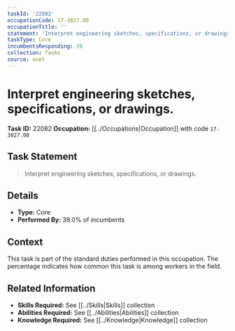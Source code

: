 ```yaml
---
taskId: '22082'
occupationCode: 17-3027.00
occupationTitle: ''
statement: 'Interpret engineering sketches, specifications, or drawings.'
taskType: Core
incumbentsResponding: 39
collection: Tasks
source: onet
---
```

# Interpret engineering sketches, specifications, or drawings.

**Task ID:** 22082
**Occupation:** [[../Occupations|Occupation]] with code `17-3027.00`

## Task Statement

> Interpret engineering sketches, specifications, or drawings.

## Details

- **Type:** Core
- **Performed By:** 39.0% of incumbents

## Context

This task is part of the standard duties performed in this occupation. The percentage indicates how common this task is among workers in the field.

## Related Information

- **Skills Required:** See [[../Skills|Skills]] collection
- **Abilities Required:** See [[../Abilities|Abilities]] collection
- **Knowledge Required:** See [[../Knowledge|Knowledge]] collection

